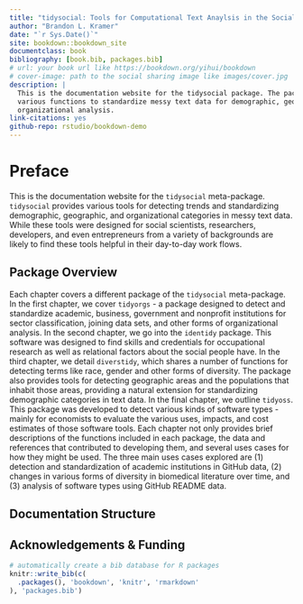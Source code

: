 ```yaml
--- 
title: "tidysocial: Tools for Computational Text Anaylsis in the Social Sciences"
author: "Brandon L. Kramer"
date: "`r Sys.Date()`"
site: bookdown::bookdown_site
documentclass: book
bibliography: [book.bib, packages.bib]
# url: your book url like https://bookdown.org/yihui/bookdown
# cover-image: path to the social sharing image like images/cover.jpg
description: |
  This is the documentation website for the tidysocial package. The package provides 
  various functions to standardize messy text data for demographic, geographic, and 
  organizational analysis.  
link-citations: yes
github-repo: rstudio/bookdown-demo
---
```


# Preface

This is the documentation website for the `tidysocial` meta-package. `tidysocial` provides various tools for detecting trends and standardizing demographic, geographic, and organizational categories in messy text data. While these tools were designed for social scientists, researchers, developers, and even entrepreneurs from a variety of backgrounds are likely to find these tools helpful in their day-to-day work flows. 

## Package Overview 

Each chapter covers a different package of the `tidysocial` meta-package. In the first chapter, we cover `tidyorgs` - a package designed to detect and standardize academic, business, government and nonprofit institutions for sector classification, joining data sets, and other forms of organizational analysis. In the second chapter, we go into the `identidy` package. This software was designed to find skills and credentials for occupational research as well as relational factors about the social people have. In the third chapter, we detail `diverstidy`, which shares a number of functions for detecting terms like race, gender and other forms of diversity. The package also provides tools for detecting geographic areas and the populations that inhabit those areas, providing a natural extension for standardizing demographic categories in text data. In the final chapter, we outline `tidyoss`. This package was developed to detect various kinds of software types - mainly for economists to evaluate the various uses, impacts, and cost estimates of those software tools. Each chapter not only provides brief descriptions of the functions included in each package, the data and references that contributed to developing them, and several uses cases for how they might be used. The three main uses cases explored are (1) detection and standardization of academic institutions in GitHub data, (2) changes in various forms of diversity in biomedical literature over time, and (3) analysis of software types using GitHub README data.

## Documentation Structure 

## Acknowledgements & Funding 

```r
# automatically create a bib database for R packages
knitr::write_bib(c(
  .packages(), 'bookdown', 'knitr', 'rmarkdown'
), 'packages.bib')
```
